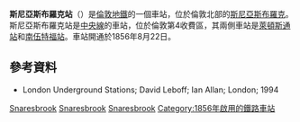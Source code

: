 {{expand|time=2016-02-28T07:26:23+00:00}}
{{TfL Translations}}
{{Infobox London station
| symbol        = underground
| name          = 斯尼亞斯布羅克<br />Snaresbrook       
| alt_name      = 
| manager       = [[倫敦地鐵|倫敦地鐵]]   
| manager1      =
| manager2      = 
| owner         =
| owner1        =
| owner2        =
| locale        = [[斯尼亞斯布羅克|斯尼亞斯布羅克]]
| borough       = [[紅橋區|紅橋區]]
| platforms     = 2
| fare_zone     = 4
| fare_zone_1   = 
| railcode      =
| railcode2     =
| tubecode      =
| image_name    = Snaresbrook station building.JPG 
| image_alt     =
| caption       = Station entrance
| latitude      = 51.58083
| longitude     = 0.02166
| map_type      =
<!--
| tubeexits03   =
| tubeexits04   =
| tubeexits05   = 1.816
| tubeexits06   = 1.944
| tubeexits07   = {{increase}} 2.160
| tubeexits08   = {{increase}} 2.220
| tubeexits09   = {{increase}} 2.433-->
}}
'''斯尼亞斯布羅克站'''（{{lang-en|Snaresbrook tube station}}）是[[倫敦地鐵|倫敦地鐵]]的一個車站，位於倫敦北部的[[斯尼亞斯布羅克|斯尼亞斯布羅克]]。斯尼亞斯布羅克站是[[中央線_(倫敦地鐵)|中央線]]的車站，位於倫敦第4收費區，其兩側車站是[[萊頓斯通站|萊頓斯通站]]和[[南伍特福站|南伍特福站]]。車站開通於1856年8月22日。

==參考資料==
{{reflist}}
*London Underground Stations; David Leboff; Ian Allan; London; 1994

{{倫敦地鐵中央線}}

[[Category:中央線車站_(倫敦地鐵)|Snaresbrook]]
[[Category:紅橋區鐵路車站_(倫敦)|Snaresbrook]]
[[Category:倫敦通宵地鐵車站|Snaresbrook]]
[[Category:1856年啟用的鐵路車站|Category:1856年啟用的鐵路車站]]